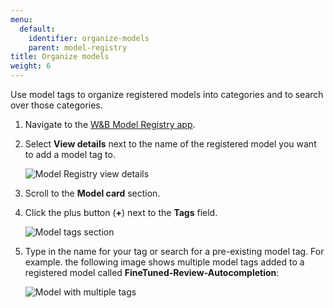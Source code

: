 ```yaml
---
menu:
  default:
    identifier: organize-models
    parent: model-registry
title: Organize models
weight: 6
---
```


Use model tags to organize registered models into categories and to search over those categories. 

1. Navigate to the [W&B Model Registry app](https://wandb.ai/registry/model).
2. Select **View details** next to the name of the registered model you want to add a model tag to. 
    <Frame>
    <img src="/images/models/organize-models-model-reg-landing.png" alt="Model Registry view details"  />
    </Frame>
2. Scroll to the **Model card** section.
3. Click the plus button (**+**) next to the **Tags** field.
    <Frame>
    <img src="/images/models/organize-models-seleticon.png" alt="Model tags section"  />
    </Frame>
4. Type in the name for your tag or search for a pre-existing model tag.
    For example. the following image shows multiple model tags added to a registered model called **FineTuned-Review-Autocompletion**:

    <Frame>
    <img src="/images/models/model-tags-modelregview.png" alt="Model with multiple tags"  />
    </Frame>